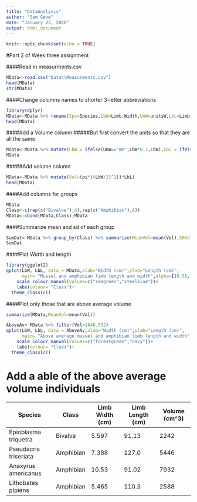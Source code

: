```yaml
---
title: "DataAnalysis"
author: "Sam Gene"
date: "January 23, 2020"
output: html_document
---
```


```r
knitr::opts_chunk$set(echo = TRUE)
```

#Part 2 of Week three assignment

####Read in measurments.csv
```r
MData<-read.csv("Data\\Measurments.csv")
head(MData)
str(MData)
```

####Change columns names to shorter 3-letter abbreviations
```r
library(dplyr)
MData<-MData %>% rename(Spc=Species,LbW=Limb.Width,UnW=unitsW,LbL=Limb.Length,UnL=unitsL)
head(MData)
```

####Add a Volume column
#####But first convert the units so that they are all the same
```r
MData<-MData %>% mutate(LbW = ifelse(UnW=="mm",LbW*0.1,LbW),LbL = ifelse(UnL=="mm",LbL*0.1,LbL),UnW = replace(UnW, UnW=="mm", "cm"),UnL = replace(UnL, UnL=="mm", "cm"))
MData

```

#####Add volume column
```r
MData<-MData %>% mutate(Vol=(pi*((LbW/2)^2))*LbL)
head(MData)
```

####Add columns for groups

```r
MData
Class<-c(rep(c("Bivalve"),4),rep(c("Amphibian"),6))
MData<-cbind(MData,Class);MData
```
####Summarize mean and sd of each group
```r
SumDat<-MData %>% group_by(Class) %>% summarize(MeanVol=mean(Vol),SDVol=sd(Vol),MeanWidth=mean(LbW),SDWidth=sd(LbW),MeanLength=mean(LbL),SDLength=sd(LbL))
SumDat
```
####Plot Width and length
```r
library(ggplot2)
qplot(LbW, LbL, data = MData,xlab="Width (cm)",ylab="Length (cm)", 
      main= "Mussel and amphibian limb length and width",alpha=I(0.5), shape=I(18),colour=Class, size=I(5))+
    scale_colour_manual(values=c("seagreen","steelblue"))+
    labs(colour= "Class")+
  theme_classic()
```

####Plot only those that are above average volume

```r
summarize(MData,MeanVol=mean(Vol))
```
```r
AboveAv<-MData %>% filter(Vol>1846.532)
qplot(LbW, LbL, data = AboveAv,xlab="Width (cm)",ylab="Length (cm)", 
      main= "Above average mussel and amphibian limb length and width",alpha=I(0.5), shape=I(19),colour=Class, size=I(5))+
    scale_colour_manual(values=c("forestgreen","navy"))+
    labs(colour= "Class")+
  theme_classic()
```

# Add a able of the above average volume individuals

Species | Class | Limb Width (cm) | Limb Length (cm) | Volume (cm^3)
-----------|--------|-----|-----|-----
Epioblasma triquetra | Bivalve | 5.597 |	91.13 | 2242
Pseudacris triseriata | Amphibian |	7.388	| 127.0	|	5446
Anaxyrus americanus	| Amphibian | 10.53	|	91.02	|	7932
Lithobates pipiens | Amphibian |	5.465 | 110.3	|	2588
